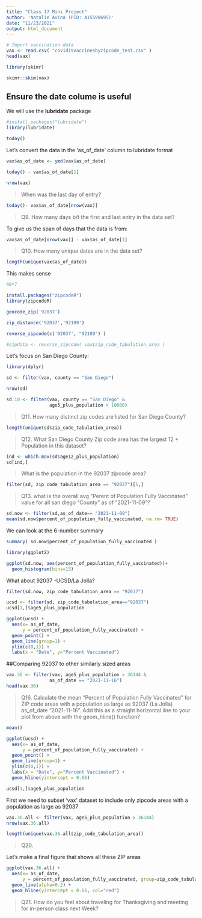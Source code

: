```yaml
---
title: "Class 17 Mini Project"
author: 'Natalie Avina (PID: A15590695)'
date: "11/23/2021"
output: html_document
---
```


```r
# Import vaccination data
vax <- read.csv( "covid19vaccinesbyzipcode_test.csv" )
head(vax)
```

```r
library(skimr)
```

```r
skimr::skim(vax)
```


## Ensure the date colume is useful 
We will use the **lubridate** package 
```r
#install.packages("lubridate")
library(lubridate)
```
```r
today()
```

Let's convert the data in the 'as_of_date' column to lubridate format

```r
vax$as_of_date <- ymd(vax$as_of_date)
```

```r
today() - vax$as_of_date[1]
```

```r
nrow(vax)
```

> When was the last day of entry?

```r
today()- vax$as_of_date[nrow(vax)]
```

>Q9. How many days b/t the first and last entry in the data set?

To give us the span of days that the data is from:
```r
vax$as_of_date[nrow(vax)] - vax$as_of_date[1]
```

> Q10. How many unique dates are in the data set?

```r
length(unique(vax$as_of_date))
```
This makes sense
```r
46*7
```

```r
install.packages("zipcodeR")
library(zipcodeR)
```

```r
geocode_zip('92037')
```

```r
zip_distance('92037','92109')
```

```r
reverse_zipcode(c('92037', "92109") )

```

```r
#zipdata <- reverse_zipcode( vax$zip_code_tabulation_area )
```



Let's focus on San Diego County:

```r
library(dplyr)

sd <- filter(vax, county == "San Diego")

nrow(sd)
```

```r
sd.10 <- filter(vax, county == "San Diego" &
                age5_plus_population > 10000)
```

>Q11. How many distinct zip codes are listed for San Diego County? 

```r
length(unique(sd$zip_code_tabulation_area))
```


>Q12. What San Diego County Zip code area has the largest 12 + Population in this dataset? 

```r
ind <- which.max(sd$age12_plus_population)
sd[ind,]
```

> What is the population in the 92037 zipcode area?

```r
filter(sd, zip_code_tabulation_area == "92037")[1,]
```

>Q13. what is the overall avg "Perent of Population Fully Vaccinated" value for all san diego "County" as of "2021-11-09"?

```r
sd.now <- filter(sd,as_of_date== "2021-11-09")
mean(sd.now$percent_of_population_fully_vaccinated, na.rm= TRUE)
```

We can look at the 6-number summary
```r
summary( sd.now$percent_of_population_fully_vaccinated )
```

```r
library(ggplot2)
```

```r
ggplot(sd.now, aes(percent_of_population_fully_vaccinated))+
  geom_histogram(bins=15)
```

What about 92037 -UCSD/La Jolla?
```r
filter(sd.now, zip_code_tabulation_area == "92037")

```
```r
ucsd <- filter(sd, zip_code_tabulation_area=="92037")
ucsd[1,]$age5_plus_population
```


```r
ggplot(ucsd) +
  aes(x= as_of_date,
      y = percent_of_population_fully_vaccinated) +
  geom_point() +
  geom_line(group=1) +
  ylim(c(0,1)) +
  labs(x = "Date", y="Percent Vaccinated")
```

##Comparing 92037 to other similarly sized areas

```r
vax.36 <- filter(vax, age5_plus_population > 36144 &
                as_of_date == "2021-11-16")
head(vax.36)
```

>Q16. Calculate the mean “Percent of Population Fully Vaccinated” for ZIP code areas with a population as large as 92037 (La Jolla) as_of_date “2021-11-16”. Add this as a straight horizontal line to your plot from above with the geom_hline() function?

```r
mean()
```

```r
ggplot(ucsd) +
  aes(x= as_of_date,
      y = percent_of_population_fully_vaccinated) +
  geom_point() +
  geom_line(group=1) +
  ylim(c(0,1)) +
  labs(x = "Date", y="Percent Vaccinated") +
  geom_hline(yintercept = 0.66)
```

```r
ucsd[1,]$age5_plus_population
```

First we need to subset 'vax' dataset to include only zipcode areas with a population as large as 92037
```r
vax.36.all <- filter(vax, age5_plus_population > 36144)
nrow(vax.36.all)
```

```r
length(unique(vax.36.all$zip_code_tabulation_area))
```


>Q20.

Let's make a final figure that shows all these ZIP areas
```r
ggplot(vax.36.all) + 
  aes(x= as_of_date,
      y = percent_of_population_fully_vaccinated, group=zip_code_tabulation_area)+
  geom_line(alpha=0.2) + 
  geom_hline(yintercept = 0.66, col="red")
```

>Q21. How do you feel about traveling for Thanksgiving and meeting for in-person class next Week?


